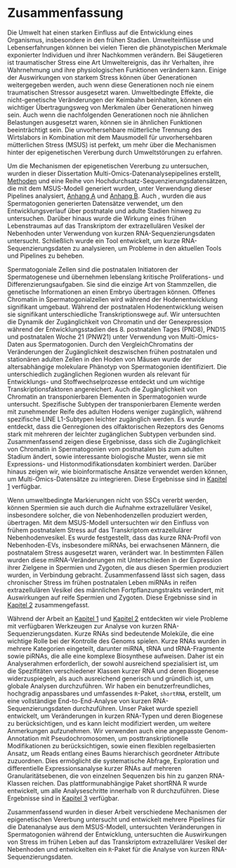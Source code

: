 # Zusammenfassung {- #summary-de}

Die Umwelt hat einen starken Einfluss auf die Entwicklung eines Organismus, insbesondere in den frühen Stadien. Umwelteinflüsse und Lebenserfahrungen können bei vielen Tieren die phänotypischen Merkmale exponierter Individuen und ihrer Nachkommen verändern. Bei Säugetieren ist traumatischer Stress eine Art Umweltereignis, das ihr Verhalten, ihre Wahrnehmung und ihre physiologischen Funktionen verändern kann. Einige der Auswirkungen von starkem Stress können über Generationen weitergegeben werden, auch wenn diese Generationen noch nie einem traumatischen Stressor ausgesetzt waren. Umweltbedingte Effekte, die nicht-genetische Veränderungen der Keimbahn beinhalten, können ein wichtiger Übertragungsweg von Merkmalen über Generationen hinweg sein. Auch wenn die nachfolgenden Generationen noch nie ähnlichen Belastungen ausgesetzt waren, können sie in ähnlichen Funktionen beeinträchtigt sein. Die unvorhersehbare mütterliche Trennung des Wirtslabors in Kombination mit dem Mausmodell für unvorhersehbaren mütterlichen Stress (MSUS) ist perfekt, um mehr über die Mechanismen hinter der epigenetischen Vererbung durch Umweltstörungen zu erfahren.

Um die Mechanismen der epigenetischen Vererbung zu untersuchen, wurden in dieser Dissertation Multi-Omics-Datenanalysepipelines erstellt, [Methoden](#methods) und eine Reihe von Hochdurchsatz-Sequenzierungsdatensätzen, die mit dem MSUS-Modell generiert wurden, unter Verwendung dieser Pipelines analysiert, [Anhang A](#aa) und [Anhang B](#ab). Auch , wurden die aus Spermatogonien generierten Datensätze verwendet, um den Entwicklungsverlauf über postnatale und adulte Stadien hinweg zu untersuchen. Darüber hinaus wurde die Wirkung eines frühen Lebenstraumas auf das Transkriptom der extrazellulären Vesikel der Nebenhoden unter Verwendung von kurzen RNA-Sequenzierungsdaten untersucht. Schließlich wurde ein Tool entwickelt, um kurze RNA-Sequenzierungsdaten zu analysieren, um Probleme in den aktuellen Tools und Pipelines zu beheben.

Spermatogoniale Zellen sind die postnatalen Initiatoren der Spermatogenese und übernehmen lebenslang kritische Proliferations- und Differenzierungsaufgaben. Sie sind die einzige Art von Stammzellen, die genetische Informationen an einen Embryo übertragen können. Offenes Chromatin in Spermatogonialzellen wird während der Hodenentwicklung signifikant umgebaut. Während der postnatalen Hodenentwicklung weisen sie signifikant unterschiedliche Transkriptionswege auf. Wir untersuchten die Dynamik der Zugänglichkeit von Chromatin und der Genexpression während der Entwicklungsstadien des 8. postnatalen Tages (PND8), PND15 und postnatalen Woche 21 (PNW21) unter Verwendung von Multi-Omics-Daten aus Spermatogonien. Durch den VergleichChromatins der Veränderungen der Zugänglichkeit deszwischen frühen postnatalen und stationären adulten Zellen in den Hoden von Mäusen wurde der altersabhängige molekulare Phänotyp von Spermatogonien identifiziert. Die unterschiedlich zugänglichen Regionen wurden als relevant für Entwicklungs- und Stoffwechselprozesse entdeckt und um wichtige Transkriptionsfaktoren angereichert. Auch die Zugänglichkeit von Chromatin an transponierbaren Elementen in Spermatogonien wurde untersucht. Spezifische Subtypen der transponierbaren Elemente werden mit zunehmender Reife des adulten Hodens weniger zugänglich, während spezifische LINE L1-Subtypen leichter zugänglich werden. Es wurde entdeckt, dass die Genregionen des olfaktorischen Rezeptors des Genoms stark mit mehreren der leichter zugänglichen Subtypen verbunden sind. Zusammenfassend zeigen diese Ergebnisse, dass sich die Zugänglichkeit von Chromatin in Spermatogonien vom postnatalen bis zum adulten Stadium ändert, sowie interessante biologische Muster, wenn sie mit Expressions- und Histonmodifikationsdaten kombiniert werden. Darüber hinaus zeigen wir, wie bioinformatische Ansätze verwendet werden können, um Multi-Omics-Datensätze zu integrieren. Diese Ergebnisse sind in [Kapitel 1](#chapter1) verfügbar. 

Wenn umweltbedingte Markierungen nicht von SSCs vererbt werden, können Spermien sie auch durch die Aufnahme extrazellulärer Vesikel, insbesondere solcher, die von Nebenhodenzellen produziert werden, übertragen. Mit dem MSUS-Modell untersuchten wir den Einfluss von frühem postnatalem Stress auf das Transkriptom extrazellulärer Nebenhodenvesikel. Es wurde festgestellt, dass das kurze RNA-Profil von Nebenhoden-EVs, insbesondere miRNAs, bei erwachsenen Männern, die postnatalem Stress ausgesetzt waren, verändert war. In bestimmten Fällen wurden diese miRNA-Veränderungen mit Unterschieden in der Expression ihrer Zielgene in Spermien und Zygoten, die aus diesen Spermien produziert wurden, in Verbindung gebracht. Zusammenfassend lässt sich sagen, dass chronischer Stress im frühen postnatalen Leben miRNAs in reifen extrazellulären Vesikel des männlichen Fortpflanzungstrakts verändert, mit Auswirkungen auf reife Spermien und Zygoten. Diese Ergebnisse sind in [Kapitel 2](#chapter2) zusammengefasst.

Während der Arbeit an [Kapitel 1](#chapter1) und [Kapitel 2](#chapter2) entdeckten wir viele Probleme mit verfügbaren Werkzeugen zur Analyse von kurzen RNA-Sequenzierungsdaten. Kurze RNAs sind bedeutende Moleküle, die eine wichtige Rolle bei der Kontrolle des Genoms spielen. Kurze RNAs wurden in mehrere Kategorien eingeteilt, darunter miRNA, tRNA und tRNA-Fragmente sowie piRNAs, die alle eine komplexe Biosynthese aufweisen. Daher ist ein Analyserahmen erforderlich, der sowohl ausreichend spezialisiert ist, um die Spezifitäten verschiedener Klassen kurzer RNA und deren Biogenese widerzuspiegeln, als auch ausreichend generisch und gründlich ist, um globale Analysen durchzuführen. Wir haben ein benutzerfreundliches, hochgradig anpassbares und umfassendes `R`-Paket, `shortRNA`, erstellt, um eine vollständige End-to-End-Analyse von kurzen RNA-Sequenzierungsdaten durchzuführen. Unser Paket wurde speziell entwickelt, um Veränderungen in kurzen RNA-Typen und deren Biogenese zu berücksichtigen, und es kann leicht modifiziert werden, um weitere Anmerkungen aufzunehmen. Wir verwenden auch eine angepasste Genom-Annotation mit Pseudochromosomen, um posttranskriptionelle Modifikationen zu berücksichtigen, sowie einen flexiblen regelbasierten Ansatz, um Reads entlang eines Baums hierarchisch geordneter Attribute zuzuordnen. Dies ermöglicht die systematische Abfrage, Exploration und differentielle Expressionsanalyse kurzer RNAs auf mehreren Granularitätsebenen, die von einzelnen Sequenzen bis hin zu ganzen RNA-Klassen reichen. Das plattformunabhängige Paket shortRNA R wurde entwickelt, um alle Analyseschritte innerhalb von R durchzuführen. Diese Ergebnisse sind in [Kapitel 3](#chapter3) verfügbar. 

Zusammenfassend wurden in dieser Arbeit verschiedene Mechanismen der epigenetischen Vererbung untersucht und entwickelt mehrere Pipelines für die Datenanalyse aus dem MSUS-Modell, untersuchten Veränderungen in Spermatogonien während der Entwicklung, untersuchten die Auswirkungen von Stress im frühen Leben auf das Transkriptom extrazellulärer Vesikel der Nebenhoden und entwickelten ein `R`-Paket für die Analyse von kurzen RNA-Sequenzierungsdaten.